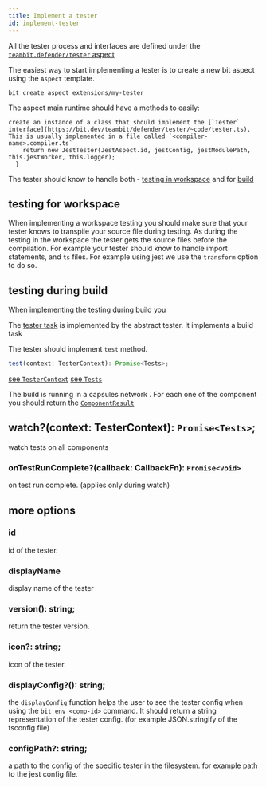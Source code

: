 ```yaml
---
title: Implement a tester
id: implement-tester
---
```

All the tester process and interfaces are defined under the [`teambit.defender/tester` aspect](https://bit.dev/teambit/defender/tester)

The easiest way to start implementing a tester is to create a new bit aspect using the `Aspect` template.

<!--TODO add links to real tester like jest -->

```
bit create aspect extensions/my-tester
```
The aspect main runtime should have a methods to easily:
```### createTester(jestConfig: any, jestModulePath = require.resolve('jest')) {
create an instance of a class that should implement the [`Tester` interface](https://bit.dev/teambit/defender/tester/~code/tester.ts). This is usually implemented in a file called `<compiler-name>.compiler.ts`
    return new JestTester(JestAspect.id, jestConfig, jestModulePath, this.jestWorker, this.logger);
  }
```

The tester should know to handle both - [testing in workspace](./workspace-testing) and for [build](./testing-during-build)

## testing for workspace
When implementing a workspace testing you should make sure that your tester knows to transpile your source file during testing.
As during the testing in the workspace the tester gets the source files before the compilation.
For example your tester should know to handle import statements, and `ts` files.
For example using jest we use the `transform` option to do so.

## testing during build
When implementing the testing during build you 

The [tester task](https://bit.dev/teambit/defender/tester/~code/tester.task.ts) is implemented by the abstract tester.
It implements a build task <!--TODO add link -->

The tester should implement `test` method.
```js
test(context: TesterContext): Promise<Tests>;
```
[see `TesterContext`](https://bit.dev/teambit/defender/tester/~code/tester.ts)<!-- TODO: maybe change link to point to the builder docs here-->
[see `Tests`](https://bit.dev/teambit/defender/tester/~code/tester.ts)<!-- TODO: maybe change link to point to the builder docs here-->

The build is running in a capsules network <!--TODO add link -->.
For each one of the component you should return the [`ComponentResult`](https://bit.dev/teambit/defender/tester/~code/tester.ts) 

## watch?(context: TesterContext): `Promise<Tests>`;
watch tests on all components

### onTestRunComplete?(callback: CallbackFn): `Promise<void>`
on test run complete. (applies only during watch)

## more options <!--TODO better naming -->

### id
id of the tester.

### displayName
display name of the tester

### version(): string;
return the tester version.

### icon?: string;
icon of the tester.

### displayConfig?(): string;
the `displayConfig` function helps the user to see the tester config when using the `bit env <comp-id>` command.
It should return a string representation of the tester config. (for example JSON.stringify of the tsconfig file)

### configPath?: string;
a path to the config of the specific tester in the filesystem.
for example path to the jest config file.





